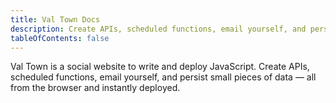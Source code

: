 ```yaml
---
title: Val Town Docs
description: Create APIs, scheduled functions, email yourself, and persist small pieces of data — all from the browser and instantly deployed.
tableOfContents: false
---
```



Val Town is a social website to write and deploy JavaScript. Create APIs, scheduled functions, email yourself, and persist small pieces of data — all from the browser and instantly deployed.

<LinkCard title="Get started" href="/whats-a-val" />
